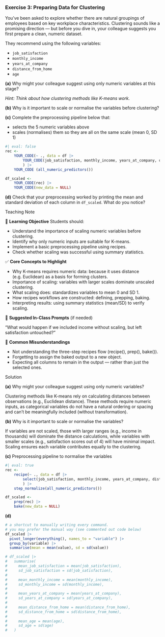 <!-- question-type: prepare -->
### Exercise 3: Preparing Data for Clustering

You've been asked to explore whether there are natural groupings of employees based on key workplace characteristics. 
Clustering sounds like a promising direction — but before you dive in, your colleague suggests you first prepare a clean, numeric dataset.

They recommend using the following variables:

- `job_satisfaction`  
- `monthly_income`  
- `years_at_company`  
- `distance_from_home`  
- `age`

**(a)** Why might your colleague suggest using only numeric variables at this stage?  

*Hint: Think about how clustering methods like K-means work.*

**(b)** Why is it important to scale or normalise the variables before clustering?

**(c)** Complete the  preprocessing pipeline below that:

- selects the 5 numeric variables above  
- scales (normalises) them so they are all on the same scale (mean 0, SD 1)

```r
#| eval: false
rec <- 
    YOUR_CODE(~ ., data = df |> 
        YOUR_CODE(job_satisfaction, monthly_income, years_at_company, distance_from_home, age)
        ) |>
    YOUR_CODE (all_numeric_predictors())

df_scaled <- 
    YOUR_CODE(rec) |> 
    YOUR_CODE(new_data = NULL)
```

**(d)** Check that your preprocessing worked by printing the mean and standard deviation of each column in `df_scaled`. What do you notice?

<!-- BEGIN PROFILE:r-teaching-guide -->
::: {.content-visible when-profile="r-teaching-guide"}

::: {.teaching-block}

::: {.teaching-block-header}
Teaching Note
:::

::: {.teaching-block-body}

🎯 **Learning Objective** 
Students should:

- Understand the importance of scaling numeric variables before clustering.
- Identify why only numeric inputs are suitable for K-means.
- Implement a basic preprocessing pipeline using recipes.
- Check whether scaling was successful using summary statistics.

✅   **Core Concepts to Highlight**

- Why K-means requires numeric data: because it uses distance (e.g. Euclidean) as a basis for forming clusters.
- Importance of scaling: variables with larger scales dominate unscaled clustering.
- What scaling does: standardizes variables to mean 0 and SD 1.
- How recipes workflows are constructed: defining, prepping, baking.
- Interpreting results: using summary statistics (mean/SD) to verify scaling.


💬 **Suggested In-Class Prompts** (if needed)

“What would happen if we included income without scaling, but left satisfaction untouched?”

📌 **Common Misunderstandings**

- Not understanding the three-step recipes flow (recipe(), prep(), bake()).
- Forgetting to assign the baked output to a new object.
- Expecting all columns to remain in the output — rather than just the selected ones.

:::

:::

:::
<!-- END PROFILE:r-teaching-guide -->

<!-- BEGIN PROFILE:r-solutions -->
::: {.content-visible when-profile="r-solutions" when-profile="r-teaching-guide"}

::: {.solution-block}

::: {.solution-block-header}
Solution
:::

::: {.solution-block-body}

**(a)** Why might your colleague suggest using only numeric variables?

Clustering methods like K-means rely on calculating distances between observations (e.g., Euclidean distance). These methods require numeric inputs, as categorical variables do not have a natural ordering or spacing and can't be meaningfully included (without transformation).

**(b)** Why is it important to scale or normalise the variables?

If variables are not scaled, those with larger ranges (e.g., income in thousands) will dominate the distance calculations, while variables with smaller scales (e.g., satisfaction scores out of 4) will have minimal impact. Scaling ensures each variable contributes equally to the clustering.

**(c)** Preprocessing pipeline to normalise the variables

```r
#| eval: true
rec <- 
    recipe(~ ., data = df |> 
        select(job_satisfaction, monthly_income, years_at_company, distance_from_home, age)
        ) |>
    step_normalize(all_numeric_predictors())

df_scaled <- 
    prep(rec) |> 
    bake(new_data = NULL)
```

**(d)**

```r
# a shortcut to manually writing every command.
# you may prefer the manual way (see commented out code below)
df_scaled |>
  pivot_longer(everything(), names_to = "variable") |>
  group_by(variable) |>
  summarise(mean = mean(value), sd = sd(value))

# df_scaled |> 
#   summarise(
#     mean_job_satisfaction = mean(job_satisfaction),
#     sd_job_satisfaction = sd(job_satisfaction),
#     
#     mean_monthly_income = mean(monthly_income),
#     sd_monthly_income = sd(monthly_income),
#     
#     mean_years_at_company = mean(years_at_company),
#     sd_years_at_company = sd(years_at_company),
#     
#     mean_distance_from_home = mean(distance_from_home),
#     sd_distance_from_home = sd(distance_from_home),
#     
#     mean_age = mean(age),
#     sd_age = sd(age)
#   )

```

:::

:::

:::
<!-- END PROFILE:r-solutions -->